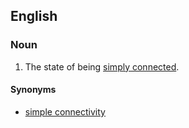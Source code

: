 ==English==
===Noun===
{{en-noun|-}}
#{{topology}} The state of being [[simply connected]].
====Synonyms====
*[[simple connectivity]]